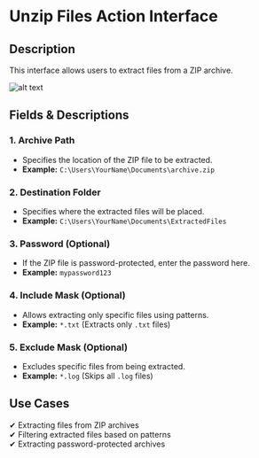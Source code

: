 # Unzip Files Action Interface

## Description

This interface allows users to extract files from a ZIP archive.

![alt text](../../../assets/compression/unzip-files-1.png)

## **Fields & Descriptions**

### **1. Archive Path**

- Specifies the location of the ZIP file to be extracted.  
- **Example:** `C:\Users\YourName\Documents\archive.zip`

### **2. Destination Folder**

- Specifies where the extracted files will be placed.  
- **Example:** `C:\Users\YourName\Documents\ExtractedFiles`

### **3. Password (Optional)**

- If the ZIP file is password-protected, enter the password here.  
- **Example:** `mypassword123`

### **4. Include Mask (Optional)**

- Allows extracting only specific files using patterns.  
- **Example:** `*.txt` (Extracts only `.txt` files)

### **5. Exclude Mask (Optional)**

- Excludes specific files from being extracted.  
- **Example:** `*.log` (Skips all `.log` files)

## **Use Cases**

✔ Extracting files from ZIP archives  
✔ Filtering extracted files based on patterns  
✔ Extracting password-protected archives  